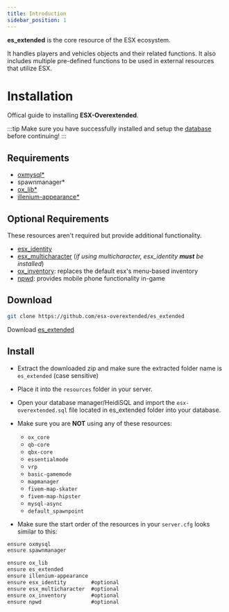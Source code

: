 ```yaml
---
title: Introduction
sidebar_position: 1
---
```



**es_extended** is the core resource of the ESX ecosystem.

It handles players and vehicles objects and their related functions.
It also includes multiple pre-defined functions to be used in external resources that utilize ESX.

# Installation

Offical guide to installing **ESX-Overextended**.

:::tip
Make sure you have successfully installed and setup the [database](../tutorials/database) before continuing!
:::

## Requirements

- [oxmysql<span class="asterisk">\*</span>](https://github.com/overextended/oxmysql/releases/latest/download/oxmysql.zip)
- spawnmanager<span class="asterisk">\*</span>
- [ox_lib<span class="asterisk">\*</span>](https://github.com/overextended/ox_lib/releases/latest/download/ox_lib.zip)
- [illenium-appearance<span class="asterisk">\*</span>](https://github.com/iLLeniumStudios/illenium-appearance/releases/latest/download/illenium-appearance.zip)

## Optional Requirements

These resources aren't required but provide additional functionality.

- [esx_identity](https://github.com/esx-overextended/esx_identity)
- [esx_multicharacter](https://github.com/esx-overextended/esx_multicharacter) (_if using multicharacter, esx_identity **must** be installed_)
- [ox_inventory](https://github.com/overextended/ox_inventory/releases/latest/download/ox_inventory.zip): replaces the default esx's menu-based inventory
- [npwd](https://github.com/project-error/npwd): provides mobile phone functionality in-game

## Download

<Tabs queryString="download">
<TabItem value="git" label="Using Git Clone" default>

```bash
git clone https://github.com/esx-overextended/es_extended
```

</TabItem>
<TabItem value="manually" label="Downloading Manually">

Download [es_extended](https://github.com/esx-overextended/es_extended)

</TabItem>
</Tabs>

## Install

- Extract the downloaded zip and make sure the extracted folder name is `es_extended` (case sensitive)
- Place it into the `resources` folder in your server.
- Open your database manager/HeidiSQL and import the `esx-overextended.sql` file located in es_extended folder into your database.

- Make sure you are **NOT** using any of these resources:

  - `ox_core`
  - `qb-core`
  - `qbx-core`
  - `essentialmode`
  - `vrp`
  - `basic-gamemode`
  - `mapmanager`
  - `fivem-map-skater`
  - `fivem-map-hipster`
  - `mysql-async`
  - `default_spawnpoint`

- Make sure the start order of the resources in your `server.cfg` looks similar to this:

```diff title="server.cfg"
ensure oxmysql
ensure spawnmanager

ensure ox_lib
ensure es_extended
ensure illenium-appearance
ensure esx_identity        #optional
ensure esx_multicharacter  #optional
ensure ox_inventory        #optional
ensure npwd                #optional
```
